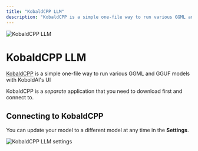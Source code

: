 ```yaml
---
title: "KobaldCPP LLM"
description: "KobaldCPP is a simple one-file way to run various GGML and GGUF models with KoboldAI's UI "
---
```



<Image
  src="/images/RealTimeX-setup/llm-configuration/local/kobaldcpp/header-image.png"
  height={1080}
  width={1920}
  quality={100}
  alt="KobaldCPP LLM"
/>

# KobaldCPP LLM

[KobaldCPP](https://KobaldCPP.com) is a simple one-file way to run various GGML and GGUF models with KoboldAI's UI

KobaldCPP is a _separate_ application that you need to download first and connect to.

## Connecting to KobaldCPP

You can update your model to a different model at any time in the **Settings**.

<Image
  src="/images/RealTimeX-setup/llm-configuration/local/kobaldcpp/kobaldcpp-llm.png"
  height={1080}
  width={1920}
  quality={100}
  alt="KobaldCPP LLM settings"
/>
